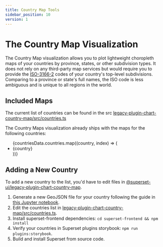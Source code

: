 ```yaml
---
title: Country Map Tools
sidebar_position: 10
version: 1
---
```



# The Country Map Visualization

The Country Map visualization allows you to plot lightweight choropleth maps of
your countries by province, states, or other subdivision types. It does not rely
on any third-party map services but would require you to provide the
[ISO-3166-2](https://en.wikipedia.org/wiki/ISO_3166-2) codes of your country's
top-level subdivisions. Comparing to a province or state's full names, the ISO
code is less ambiguous and is unique to all regions in the world.

## Included Maps

The current list of countries can be found in the src
[legacy-plugin-chart-country-map/src/countries.ts](https://github.com/apache/superset/blob/master/superset-frontend/plugins/legacy-plugin-chart-country-map/src/countries.ts)

The Country Maps visualization already ships with the maps for the following countries:

<ul style={{columns: 3}}>
{countriesData.countries.map((country, index) => (
  <li key={index}>{country}</li>
))}
</ul>

## Adding a New Country

To add a new country to the list, you'd have to edit files in
[@superset-ui/legacy-plugin-chart-country-map](https://github.com/apache/superset/tree/master/superset-frontend/plugins/legacy-plugin-chart-country-map).

1. Generate a new GeoJSON file for your country following the guide in [this Jupyter notebook](https://github.com/apache/superset/blob/master/superset-frontend/plugins/legacy-plugin-chart-country-map/scripts/Country%20Map%20GeoJSON%20Generator.ipynb).
2. Edit the countries list in [legacy-plugin-chart-country-map/src/countries.ts](https://github.com/apache/superset/blob/master/superset-frontend/plugins/legacy-plugin-chart-country-map/src/countries.ts).
3. Install superset-frontend dependencies: `cd superset-frontend && npm install`
4. Verify your countries in Superset plugins storybook: `npm run plugins:storybook`.
5. Build and install Superset from source code.
